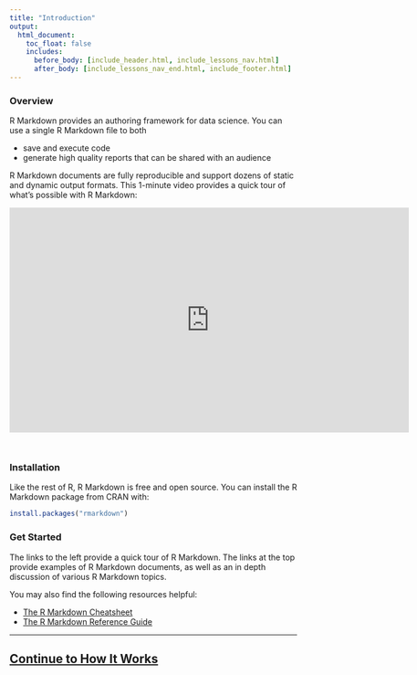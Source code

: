 ```yaml
---
title: "Introduction"
output:
  html_document:
    toc_float: false
    includes:
      before_body: [include_header.html, include_lessons_nav.html]
      after_body: [include_lessons_nav_end.html, include_footer.html]
---
```


### Overview

R Markdown provides an authoring framework for data science. You can use a single R Markdown file to both 

* save and execute code
* generate high quality reports that can be shared with an audience 

R Markdown documents are fully reproducible and support dozens of static and dynamic output formats. This 1-minute video provides a quick tour of what's possible with R Markdown:


<iframe src="https://player.vimeo.com/video/178485416" width="700" height="394" frameborder="0" style="margin-bottom: 2em;" webkitallowfullscreen mozallowfullscreen allowfullscreen></iframe>

### Installation

Like the rest of R, R Markdown is free and open source. You can install the R Markdown package from CRAN with:

```r
install.packages("rmarkdown")
```

### Get Started

The links to the left provide a quick tour of R Markdown. The links at the top provide examples of R Markdown documents, as well as an in depth discussion of various R Markdown topics. 

You may also find the following resources helpful:

* [The R Markdown Cheatsheet](https://www.rstudio.com/wp-content/uploads/2016/03/rmarkdown-cheatsheet-2.0.pdf)
* [The R Markdown Reference Guide](https://www.rstudio.com/wp-content/uploads/2015/03/rmarkdown-reference.pdf)

***
## [Continue to How It Works](lesson-2.html)
